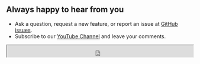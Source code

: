 ## Always happy to hear from you

- Ask a question, request a new feature, or report an issue at [GitHub issues](https://github.com/volkovlabs/business-forms/issues).
- Subscribe to our [YouTube Channel](https://youtube.com/@volkovlabs) and leave your comments.

<iframe
  src="https://github.com/sponsors/VolkovLabs/button"
  title="Sponsor Business Suite"
  height="32"
  width="100%"
></iframe>
